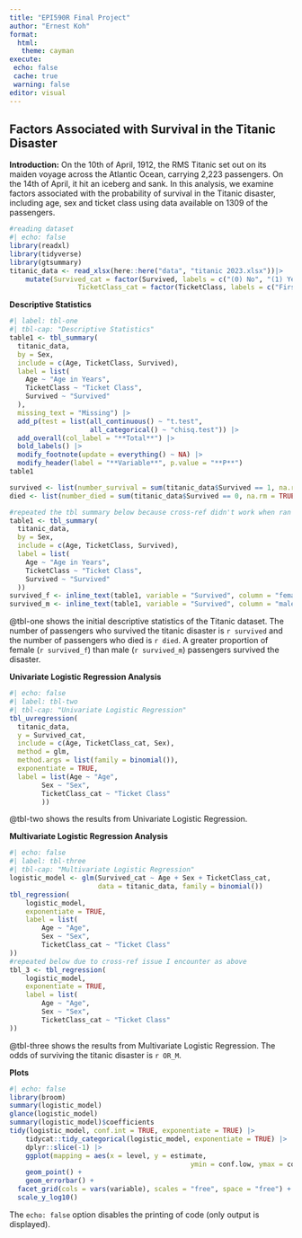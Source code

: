 ```yaml
---
title: "EPI590R Final Project"
author: "Ernest Koh"
format:
  html:
   theme: cayman
execute:
 echo: false
 cache: true
 warning: false
editor: visual
---
```


## **Factors Associated with Survival in the Titanic Disaster**

**Introduction:** On the 10th of April, 1912, the RMS Titanic set out on its maiden voyage across the Atlantic Ocean, carrying 2,223 passengers. On the 14th of April, it hit an iceberg and sank. In this analysis, we examine factors associated with the probability of survival in the Titanic disaster, including age, sex and ticket class using data available on 1309 of the passengers.

```r
#reading dataset
#| echo: false
library(readxl)
library(tidyverse)
library(gtsummary)
titanic_data <- read_xlsx(here::here("data", "titanic 2023.xlsx"))|>
	mutate(Survived_cat = factor(Survived, labels = c("(0) No", "(1) Yes")),
				 TicketClass_cat = factor(TicketClass, labels = c("First", "Second", "Third")))
```

**Descriptive Statistics**

```r
#| label: tbl-one
#| tbl-cap: "Descriptive Statistics"
table1 <- tbl_summary(
  titanic_data,
  by = Sex,
  include = c(Age, TicketClass, Survived),
  label = list(
  	Age ~ "Age in Years",
  	TicketClass ~ "Ticket Class",
  	Survived ~ "Survived"
  ),
  missing_text = "Missing") |>
  add_p(test = list(all_continuous() ~ "t.test", 
                    all_categorical() ~ "chisq.test")) |> 
  add_overall(col_label = "**Total**") |> 
  bold_labels() |> 
  modify_footnote(update = everything() ~ NA) |> 
  modify_header(label = "**Variable**", p.value = "**P**")
table1

survived <- list(number_survival = sum(titanic_data$Survived == 1, na.rm = TRUE))
died <- list(number_died = sum(titanic_data$Survived == 0, na.rm = TRUE))

#repeated the tbl summary below because cross-ref didn't work when ran with the above code
table1 <- tbl_summary( 
  titanic_data,
  by = Sex,
  include = c(Age, TicketClass, Survived),
  label = list(
  	Age ~ "Age in Years",
  	TicketClass ~ "Ticket Class",
  	Survived ~ "Survived"
  ))
survived_f <- inline_text(table1, variable = "Survived", column = "female")
survived_m <- inline_text(table1, variable = "Survived", column = "male")
```
@tbl-one shows the initial descriptive statistics of the Titanic dataset. The number of passengers who survived the titanic disaster is `r survived` and the number of passengers who died is `r died`. A greater proportion of female (`r survived_f`) than male (`r survived_m`) passengers survived the disaster.

**Univariate Logistic Regression Analysis**

```r
#| echo: false
#| label: tbl-two
#| tbl-cap: "Univariate Logistic Regression"
tbl_uvregression(
  titanic_data, 
  y = Survived_cat,
  include = c(Age, TicketClass_cat, Sex),
  method = glm,
  method.args = list(family = binomial()),
  exponentiate = TRUE,
  label = list(Age ~ "Age",
		Sex ~ "Sex",
		TicketClass_cat ~ "Ticket Class"
		))
```
@tbl-two shows the results from Univariate Logistic Regression.

**Multivariate Logistic Regression Analysis**
```r
#| echo: false
#| label: tbl-three
#| tbl-cap: "Multivariate Logistic Regression"
logistic_model <- glm(Survived_cat ~ Age + Sex + TicketClass_cat, 
                      data = titanic_data, family = binomial())
tbl_regression(
	logistic_model,
	exponentiate = TRUE,
	label = list(
		Age ~ "Age",
		Sex ~ "Sex",
		TicketClass_cat ~ "Ticket Class"
))
#repeated below due to cross-ref issue I encounter as above
tbl_3 <- tbl_regression(
	logistic_model,
	exponentiate = TRUE,
	label = list(
		Age ~ "Age",
		Sex ~ "Sex",
		TicketClass_cat ~ "Ticket Class"
))
```
@tbl-three shows the results from Multivariate Logistic Regression. The odds of surviving the titanic disaster is `r OR_M`.

**Plots**
```r
#| echo: false
library(broom)
summary(logistic_model)
glance(logistic_model)
summary(logistic_model)$coefficients
tidy(logistic_model, conf.int = TRUE, exponentiate = TRUE) |>
	tidycat::tidy_categorical(logistic_model, exponentiate = TRUE) |>
	dplyr::slice(-1) |> 
	ggplot(mapping = aes(x = level, y = estimate,
											 ymin = conf.low, ymax = conf.high)) +
	geom_point() +
	geom_errorbar() +
  facet_grid(cols = vars(variable), scales = "free", space = "free") +
  scale_y_log10()
```

The `echo: false` option disables the printing of code (only output is displayed).
